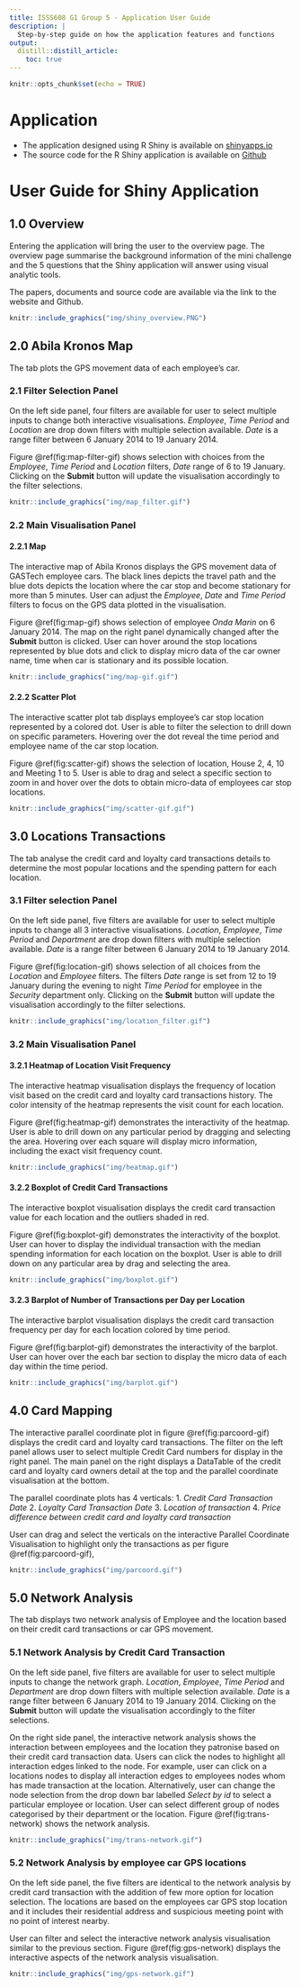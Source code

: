 ```yaml
---
title: ISSS608 G1 Group 5 - Application User Guide
description: |
  Step-by-step guide on how the application features and functions
output:
  distill::distill_article:
    toc: true
---
```


```r
knitr::opts_chunk$set(echo = TRUE)
```

# Application

* The application designed using R Shiny is available on [shinyapps.io](https://limyongkai.shinyapps.io/ISSS608T5Shiny/)
* The source code for the R Shiny application is available on [Github](https://github.com/jovinkahartanto/Visual-Analytics---Group-Project/tree/master/ISSS608T5Shiny)

# User Guide for Shiny Application

## 1.0 Overview

Entering the application will bring the user to the overview page. The overview page summarise the background information of the mini challenge and the 5 questions that the Shiny application will answer using visual analytic tools. 

The papers, documents and source code are available via the link to the website and Github.

```r
knitr::include_graphics("img/shiny_overview.PNG")
```

## 2.0 Abila Kronos Map

The tab plots the GPS movement data of each employee's car.

### 2.1 Filter Selection Panel
On the left side panel, four filters are available for user to select multiple inputs to change both interactive visualisations. *Employee*, *Time Period* and *Location* are drop down filters with multiple selection available. *Date* is a range filter between 6 January 2014 to 19 January 2014.

Figure \@ref(fig:map-filter-gif) shows selection with choices from the *Employee*, *Time Period* and *Location* filters, *Date* range of 6 to 19 January. Clicking on the **Submit** button will update the visualisation accordingly to the filter selections.

```r
knitr::include_graphics("img/map_filter.gif")
```

### 2.2 Main Visualisation Panel

#### 2.2.1 Map 
The interactive map of Abila Kronos displays the GPS movement data of GASTech employee cars. The black lines depicts the travel path and the blue dots depicts the location where the car stop and become stationary for more than 5 minutes. User can adjust the *Employee*, *Date* and *Time Period* filters to focus on the GPS data plotted in the visualisation.

Figure \@ref(fig:map-gif) shows selection of employee *Onda Marin* on 6 January 2014. The map on the right panel dynamically changed after the **Submit** button is clicked. User can hover around the stop locations represented by blue dots and click to display micro data of the car owner name, time when car is stationary and its possible location.

```r
knitr::include_graphics("img/map-gif.gif")
```

#### 2.2.2 Scatter Plot
The interactive scatter plot tab displays employee's car stop location represented by a colored dot. User is able to filter the selection to drill down on specific parameters. Hovering over the dot reveal the time period and employee name of the car stop location. 

Figure \@ref(fig:scatter-gif) shows the selection of location, House 2, 4, 10 and Meeting 1 to 5. User is able to drag and select a specific section to zoom in and hover over the dots to obtain micro-data of employees car stop locations.

```r
knitr::include_graphics("img/scatter-gif.gif")
```

## 3.0 Locations Transactions
The tab analyse the credit card and loyalty card transactions details to determine the most popular locations and the spending pattern for each location.

### 3.1 Filter selection Panel
On the left side panel, five filters are available for user to select multiple inputs to change all 3 interactive visualisations. *Location*, *Employee*, *Time Period* and *Department* are drop down filters with multiple selection available. *Date* is a range filter between 6 January 2014 to 19 January 2014. 

Figure \@ref(fig:location-gif) shows selection of all choices from the *Location* and *Employee* filters. The filters *Date* range is set from 12 to 19 January during the evening to night *Time Period* for employee in the *Security* department only. Clicking on the **Submit** button will update the visualisation accordingly to the filter selections.

```r
knitr::include_graphics("img/location_filter.gif")
```

### 3.2 Main Visualisation Panel

#### 3.2.1 Heatmap of Location Visit Frequency

The interactive heatmap visualisation displays the frequency of location visit based on the credit card and loyalty card transactions history. The color intensity of the heatmap represents the visit count for each location.

Figure \@ref(fig:heatmap-gif) demonstrates the interactivity of the heatmap. User is able to drill down on any particular period by dragging and selecting the area. Hovering over each square will display micro information, including the exact visit frequency count.

```r
knitr::include_graphics("img/heatmap.gif")
```

#### 3.2.2 Boxplot of Credit Card Transactions

The interactive boxplot visualisation displays the credit card transaction value for each location and the outliers shaded in red.

Figure \@ref(fig:boxplot-gif) demonstrates the interactivity of the boxplot. User can hover to display the individual transaction with the median spending information for each location on the boxplot. User is able to drill down on any particular area by drag and selecting the area. 

```r
knitr::include_graphics("img/boxplot.gif")
```

#### 3.2.3 Barplot of Number of Transactions per Day per Location

The interactive barplot visualisation displays the credit card transaction frequency per day for each location colored by time period. 

Figure \@ref(fig:barplot-gif) demonstrates the interactivity of the barplot. User can hover over the each bar section to display the micro data of each day within the time period. 

```r
knitr::include_graphics("img/barplot.gif")
```

## 4.0 Card Mapping

The interactive parallel coordinate plot in figure \@ref(fig:parcoord-gif) displays the credit card and loyalty card transactions. The filter on the left panel allows user to select multiple Credit Card numbers for display in the right panel. The main panel on the right displays a DataTable of the credit card and loyalty card owners detail at the top and the parallel coordinate visualisation at the bottom. 

The parallel coordinate plots has 4 verticals:
1. *Credit Card Transaction Date*
2. *Loyalty Card Transaction Date*
3. *Location of transaction*
4. *Price difference between credit card and loyalty card transaction*

User can drag and select the verticals on the interactive Parallel Coordinate Visualisation to highlight only the transactions as per figure \@ref(fig:parcoord-gif),

```r
knitr::include_graphics("img/parcoord.gif")
```

## 5.0 Network Analysis

The tab displays two network analysis of Employee and the location based on their credit card transactions or car GPS movement.

### 5.1 Network Analysis by Credit Card Transaction

On the left side panel, five filters are available for user to select multiple inputs to change the network graph. *Location*, *Employee*, *Time Period* and *Department* are drop down filters with multiple selection available. *Date* is a range filter between 6 January 2014 to 19 January 2014. Clicking on the **Submit** button will update the visualisation accordingly to the filter selections.

On the right side panel, the interactive network analysis shows the interaction between employees and the location they patronise based on their credit card transaction data. Users can click the nodes to highlight all interaction edges linked to the node. For example, user can click on a locations nodes to display all interaction edges to employees nodes whom has made transaction at the location. Alternatively, user can change the node selection from the drop down bar labelled *Select by id* to select a particular employee or location. User can select different group of nodes categorised by their department or the location. Figure \@ref(fig:trans-network) shows the network analysis.

```r
knitr::include_graphics("img/trans-network.gif")
```

### 5.2 Network Analysis by employee car GPS locations

On the left side panel, the five filters are identical to the network analysis by credit card transaction with the addition of few more option for location selection. The locations are based on the employees car GPS stop location and it includes their residential address and suspicious meeting point with no point of interest nearby.

User can filter and select the interactive network analysis visualisation similar to the previous section. Figure \@ref(fig:gps-network) displays the interactive aspects of the network analysis visualisation. 

```r
knitr::include_graphics("img/gps-network.gif")
```

